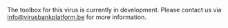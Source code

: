 The toolbox for this virus is currently in development. Please contact us via <info@virusbankplatform.be>  for more information.
